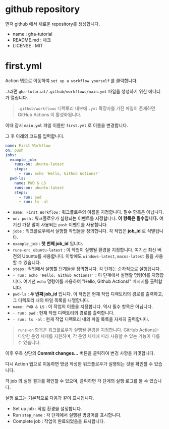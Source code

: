 # github repository

먼저 github 에서 새로운 repository를 생성합니다.

* name : gha-tutorial
* README.md : 체크
* LICENSE : MIT

# first.yml

Action 탭으로 이동하여 `set up a workflow yourself` 를 클릭합니다.

그러면 `gha-tutorial/.github/workflows/main.yml` 파일을 생성하기 위한 에디터가 열립니다.

> `.github/workflows` 디렉토리 내부에 `.yml` 확장자를 가진 파일이 존재하면 GitHub Actions 이 활성화됩니다.

이때 잠시 `main.yml` 파일 이름만 `first.yml` 로 이름을 변경합니다.

그 후 아래의 코드를 입력합니다.

```yaml
name: First Workflow
on: push
jobs:
  example_job:
    runs-on: ubuntu-latest
    steps:
      - run: echo 'Hello, Github Actions!'
  pwd-ls:
    name: PWD & LS
    runs-on: ubuntu-latest
    steps:
      - run: pwd
      - run: ls -al
```

* `name: First Workflow` : 워크플로우의 이름을 지정합니다. 필수 항목은 아닙니다.
* `on: push` : 워크플로우가 실행되는 이벤트를 지정합니다. **이 항목은 필수입니다.** 여기선 가장 많이 사용되는 `push` 이벤트를 사용합니다.
* `jobs` : 워크플로우에서 실행할 작업들을 정의합니다. 각 작업은 **job_id** 로 식별됩니다.
* `example_job` : **첫 번째 job_id** 입니다.
* `runs-on: ubuntu-latest` : 이 작업이 실행될 환경을 지정합니다. 여기선 최신 버전의 Ubuntu를 사용합니다. 이밖에도 `windows-latest`, `macos-latest` 등을 사용할 수 있습니다.
* `steps` : 작업에서 실행할 단계들을 정의합니다. 각 단계는 순차적으로 실행됩니다.
* `- run: echo 'Hello, Github Actions!'` : 이 단계에서 실행할 명령어를 지정합니다. 여기선 `echo` 명령어를 사용하여 "Hello, Github Actions!" 메시지를 출력합니다.
* `pwd-ls` : **두 번째 job_id** 입니다. 이 작업은 현재 작업 디렉토리의 경로를 출력하고, 그 디렉토리 내의 파일 목록을 나열합니다.
* `name: PWD & LS` : 이 작업의 이름을 지정합니다. 역시 필수 항목은 아닙니다.
* `- run: pwd` : 현재 작업 디렉토리의 경로를 출력합니다.
* `- run: ls -al` : 현재 작업 디렉토리 내의 파일 목록을 자세히 출력합니다.

> `runs-on` 항목은 워크플로우가 실행될 환경을 지정합니다. GitHub Actions는 다양한 운영 체제를 지원하며, 각 운영 체제에 따라 사용할 수 있는 기능이 다를 수 있습니다.

이후 우측 상단의 **Commit changes...** 버튼을 클릭하여 변경 사항을 커밋합니다.

다시 Action 탭으로 이동하면 방금 작성한 워크플로우가 실행되는 것을 확인할 수 있습니다.

각 job 의 실행 결과를 확인할 수 있으며, 클릭하면 각 단계의 실행 로그를 볼 수 있습니다.

실행 로그는 기본적으로 다음과 같이 표시됩니다.

* Set up job : 작업 환경을 설정합니다.
* Run `step_name` : 각 단계에서 실행된 명령어를 표시합니다.
* Complete job : 작업이 완료되었음을 표시합니다.
